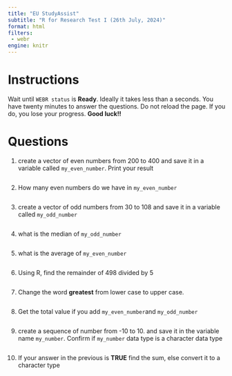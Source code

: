 ```yaml
---
title: "EU StudyAssist"
subtitle: "R for Research Test I (26th July, 2024)"
format: html
filters: 
 - webr
engine: knitr
---
```


# Instructions
Wait until `WEBR status` is **Ready**. Ideally it takes less than a seconds. You have twenty minutes to answer the questions. Do not reload the page. If you do, you lose your progress. **Good luck!!**

# Questions

1. create a vector of even numbers from 200 to 400 and save it in a variable called `my_even_number`. Print your result
```webr-r

```

2. How many even numbers do we have in `my_even_number`
```webr-r

```

3. create a vector of odd numbers from 30 to 108 and save it in a variable called `my_odd_number`
```webr-r

```

4. what is the median of `my_odd_number`
```webr-r

```

5. what is the average of `my_even_number`
```webr-r

```

6. Using R, find the remainder of 498 divided by 5
```webr-r

```

7. Change the word **greatest** from lower case to upper case.
```webr-r

```

8. Get the total value if you add `my_even_number`and `my_odd_number`
```webr-r

```

9. create a sequence of number from -10 to 10. and save it in the variable name `my_number`. Confirm if `my_number` data type is a character data type
```webr-r


```

10. If your answer in the previous is **TRUE** find the sum, else convert it to a character type
```webr-r

```

